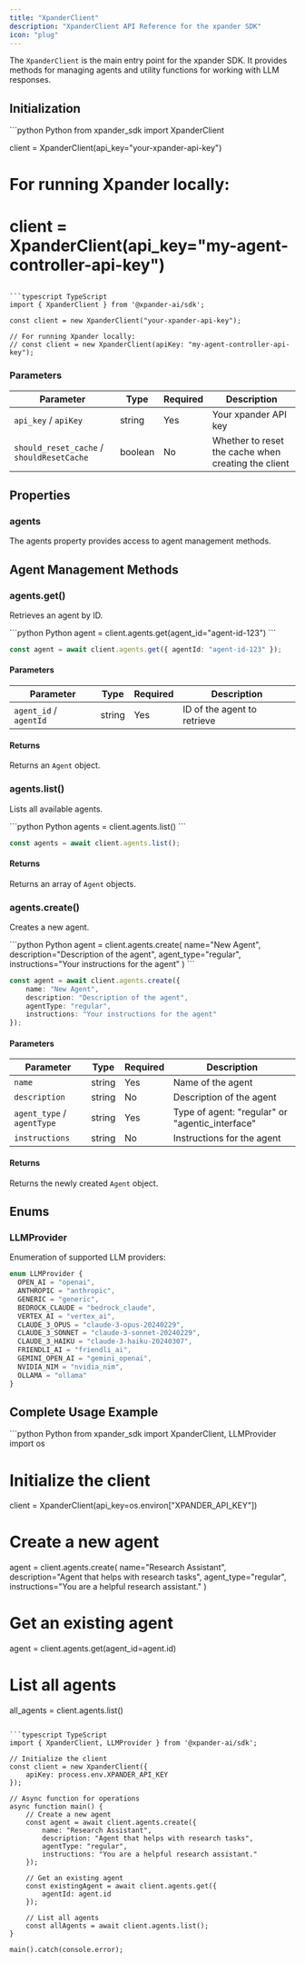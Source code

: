 ```yaml
---
title: "XpanderClient"
description: "XpanderClient API Reference for the xpander SDK"
icon: "plug"
---
```


The `XpanderClient` is the main entry point for the xpander SDK. It provides methods for managing agents and utility functions for working with LLM responses.

## Initialization

<CodeGroup>
```python Python
from xpander_sdk import XpanderClient

client = XpanderClient(api_key="your-xpander-api-key")

# For running Xpander locally:
# client = XpanderClient(api_key="my-agent-controller-api-key")
```

```typescript TypeScript
import { XpanderClient } from '@xpander-ai/sdk';

const client = new XpanderClient("your-xpander-api-key");

// For running Xpander locally:
// const client = new XpanderClient(apiKey: "my-agent-controller-api-key");
```
</CodeGroup>

### Parameters

| Parameter | Type | Required | Description |
|-----------|------|----------|-------------|
| `api_key` / `apiKey` | string | Yes | Your xpander API key |
| `should_reset_cache` / `shouldResetCache` | boolean | No | Whether to reset the cache when creating the client |

## Properties

### agents

The agents property provides access to agent management methods.

## Agent Management Methods

### agents.get()

Retrieves an agent by ID.

<CodeGroup>
```python Python
agent = client.agents.get(agent_id="agent-id-123")
```

```typescript TypeScript
const agent = await client.agents.get({ agentId: "agent-id-123" });
```
</CodeGroup>

#### Parameters

| Parameter | Type | Required | Description |
|-----------|------|----------|-------------|
| `agent_id` / `agentId` | string | Yes | ID of the agent to retrieve |

#### Returns

Returns an `Agent` object.

### agents.list()

Lists all available agents.

<CodeGroup>
```python Python
agents = client.agents.list()
```

```typescript TypeScript
const agents = await client.agents.list();
```
</CodeGroup>

#### Returns

Returns an array of `Agent` objects.

### agents.create()

Creates a new agent.

<CodeGroup>
```python Python
agent = client.agents.create(
    name="New Agent",
    description="Description of the agent",
    agent_type="regular",
    instructions="Your instructions for the agent"
)
```

```typescript TypeScript
const agent = await client.agents.create({
    name: "New Agent",
    description: "Description of the agent",
    agentType: "regular",
    instructions: "Your instructions for the agent"
});
```
</CodeGroup>

#### Parameters

| Parameter | Type | Required | Description |
|-----------|------|----------|-------------|
| `name` | string | Yes | Name of the agent |
| `description` | string | No | Description of the agent |
| `agent_type` / `agentType` | string | Yes | Type of agent: "regular" or "agentic_interface" |
| `instructions` | string | No | Instructions for the agent |

#### Returns

Returns the newly created `Agent` object.

## Enums

### LLMProvider

Enumeration of supported LLM providers:

```typescript
enum LLMProvider {
  OPEN_AI = "openai",
  ANTHROPIC = "anthropic",
  GENERIC = "generic",
  BEDROCK_CLAUDE = "bedrock_claude",
  VERTEX_AI = "vertex_ai",
  CLAUDE_3_OPUS = "claude-3-opus-20240229",
  CLAUDE_3_SONNET = "claude-3-sonnet-20240229",
  CLAUDE_3_HAIKU = "claude-3-haiku-20240307",
  FRIENDLI_AI = "friendli_ai",
  GEMINI_OPEN_AI = "gemini_openai",
  NVIDIA_NIM = "nvidia_nim",
  OLLAMA = "ollama"
}
```

## Complete Usage Example

<CodeGroup>
```python Python
from xpander_sdk import XpanderClient, LLMProvider
import os

# Initialize the client
client = XpanderClient(api_key=os.environ["XPANDER_API_KEY"])

# Create a new agent
agent = client.agents.create(
    name="Research Assistant",
    description="Agent that helps with research tasks",
    agent_type="regular",
    instructions="You are a helpful research assistant."
)

# Get an existing agent
agent = client.agents.get(agent_id=agent.id)

# List all agents
all_agents = client.agents.list()
```

```typescript TypeScript
import { XpanderClient, LLMProvider } from '@xpander-ai/sdk';

// Initialize the client
const client = new XpanderClient({ 
    apiKey: process.env.XPANDER_API_KEY 
});

// Async function for operations
async function main() {
    // Create a new agent
    const agent = await client.agents.create({
        name: "Research Assistant",
        description: "Agent that helps with research tasks",
        agentType: "regular",
        instructions: "You are a helpful research assistant."
    });

    // Get an existing agent
    const existingAgent = await client.agents.get({ 
        agentId: agent.id 
    });

    // List all agents
    const allAgents = await client.agents.list();
}

main().catch(console.error);
```
</CodeGroup> 